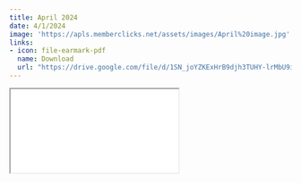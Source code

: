 ```yaml
---
title: April 2024
date: 4/1/2024
image: 'https://apls.memberclicks.net/assets/images/April%20image.jpg'
links:
- icon: file-earmark-pdf
  name: Download
  url: "https://drive.google.com/file/d/1SN_joYZKExHrB9djh3TUHY-lrMbU9iNz/view?usp=sharing"
---
```


```{=html}
<iframe class="news ar4x3" src="./apr24.html" title="March Newsletter"></iframe>
```
